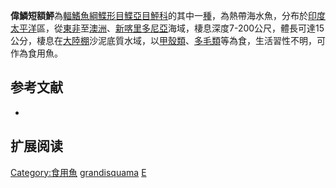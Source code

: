 {{Speciesbox
| name = 偉鱗短額鮃
| image = 
| image_width = 250px
| image_caption = 
| status = NE
| status_system = IUCN3.1
| genus = Engyprosopon
| species = grandisquama
| authority = Temminck & Schlegel, 1846
| synonyms = *''Rhombus grandisquama, Temminck & Schlegel, 1846''
*''Arnoglossus grandisquama, Temminck & Schlegel, 1846''
*''Rhomboidichthys grandisquama, Temminck & Schlegel, 1846''
*''Scaeops grandisquama, Temminck & Schlegel, 1846''
*''Engyprosopon grandiquama, Temminck & Schlegel, 1846''
*''Engyprosopon grandisquamis, Temminck & Schlegel, 1846''
*''Engyroprosopon grandisquamis, Temminck & Schlegel, 1846''
*''Platophrys grandisquama, Temminck & Schlegel, 1846''
*''Scaeops orbicularis, Macleay, 1881''
*''Platophrys spiniceps, Macleay, 1881''
*''Engyprosopon spiniceps, Macleay, 1881''
*''Rhomboidichthys spiniceps, Jordan & Seale, 1907''
}}

'''偉鱗短額鮃'''為[[輻鰭魚綱|輻鰭魚綱]][[鰈形目|鰈形目]][[鰈亞目|鰈亞目]][[鮃科|鮃科]]的其中一[[種|種]]，為熱帶海水魚，分布於[[印度|印度]][[太平洋|太平洋]]區，從[[東非|東非]]至[[澳洲|澳洲]]、[[新喀里多尼亞|新喀里多尼亞]]海域，棲息深度7-200公尺，體長可達15公分，棲息在[[大陸棚|大陸棚]]沙泥底質水域，以[[甲殼類|甲殼類]]、[[多毛類|多毛類]]等為食，生活習性不明，可作為食用魚。

== 参考文献 ==
*{{FishBase_species|genus=Engyprosopon|species=grandisquama|year=2014|month=4}}

== 扩展阅读 ==
{{refbegin}}
{{wikispecies-inline|Engyprosopon grandisquama|偉鱗短額鮃}}
{{refend}}
{{Taxonbar|from=Q1046337}}

[[Category:食用魚|Category:食用魚]]
[[Category:短額鮃屬|grandisquama]]
[[Category:1846年描述的魚類|E]]


{{魚類小作品}}